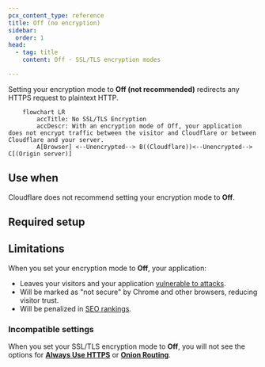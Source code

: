 ```yaml
---
pcx_content_type: reference
title: Off (no encryption)
sidebar:
  order: 1
head:
  - tag: title
    content: Off - SSL/TLS encryption modes

---
```



Setting your encryption mode to **Off (not recommended)** redirects any HTTPS request to plaintext HTTP.

```mermaid
    flowchart LR
        accTitle: No SSL/TLS Encryption
        accDescr: With an encryption mode of Off, your application does not encrypt traffic between the visitor and Cloudflare or between Cloudflare and your server.
        A[Browser] <--Unencrypted--> B((Cloudflare))<--Unencrypted--> C[(Origin server)]
```

## Use when

Cloudflare does not recommend setting your encryption mode to **Off**.

## Required setup

<Tabs> <TabItem label="dashboard">

<Render file="change-encryption-mode-dash" />

</TabItem> <TabItem label="api">

<Render file="change-encryption-mode-api" />

</TabItem> </Tabs>

## Limitations

When you set your encryption mode to **Off**, your application:

* Leaves your visitors and your application [vulnerable to attacks](https://www.cloudflare.com/learning/ssl/why-use-https/).
* Will be marked as "not secure" by Chrome and other browsers, reducing visitor trust.
* Will be penalized in [SEO rankings](https://webmasters.googleblog.com/2014/08/https-as-ranking-signal.html).

### Incompatible settings

When you set your SSL/TLS encryption mode to **Off**, you will not see the options for [**Always Use HTTPS**](/ssl/edge-certificates/additional-options/always-use-https/) or [**Onion Routing**](/network/onion-routing/).

<Render file="ssl-mode-no-aop" /> <br/>
